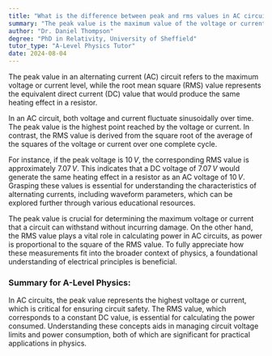 ```yaml
---
title: "What is the difference between peak and rms values in AC circuits?"
summary: "The peak value is the maximum value of the voltage or current in an AC circuit, while the RMS value is the equivalent DC value."
author: "Dr. Daniel Thompson"
degree: "PhD in Relativity, University of Sheffield"
tutor_type: "A-Level Physics Tutor"
date: 2024-08-04
---
```


The peak value in an alternating current (AC) circuit refers to the maximum voltage or current level, while the root mean square (RMS) value represents the equivalent direct current (DC) value that would produce the same heating effect in a resistor.

In an AC circuit, both voltage and current fluctuate sinusoidally over time. The peak value is the highest point reached by the voltage or current. In contrast, the RMS value is derived from the square root of the average of the squares of the voltage or current over one complete cycle.

For instance, if the peak voltage is $10 \, V$, the corresponding RMS value is approximately $7.07 \, V$. This indicates that a DC voltage of $7.07 \, V$ would generate the same heating effect in a resistor as an AC voltage of $10 \, V$. Grasping these values is essential for understanding the characteristics of alternating currents, including waveform parameters, which can be explored further through various educational resources.

The peak value is crucial for determining the maximum voltage or current that a circuit can withstand without incurring damage. On the other hand, the RMS value plays a vital role in calculating power in AC circuits, as power is proportional to the square of the RMS value. To fully appreciate how these measurements fit into the broader context of physics, a foundational understanding of electrical principles is beneficial.

### Summary for A-Level Physics:
In AC circuits, the peak value represents the highest voltage or current, which is critical for ensuring circuit safety. The RMS value, which corresponds to a constant DC value, is essential for calculating the power consumed. Understanding these concepts aids in managing circuit voltage limits and power consumption, both of which are significant for practical applications in physics.
    